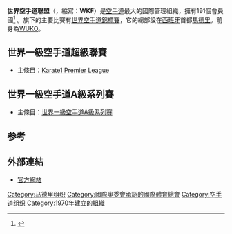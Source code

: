 {{Infobox sport governing body
|name         = 世界空手道聯盟<br>World Karate Federation
|abbrev       = WKF
|logo         = World Karate Federation logo.svg
|logosize     = 
|sport        = [[空手道|空手道]]
|category     =
|image        =
|caption      = 
|jurisdiction = {{flag|World}}
|founded      = 1970年10月10日<ref>{{cite web |url=http://wuko.net/ |title=WUKO Blog | Blog WUKO – WKF |publisher=Wuko.net |date= |accessdate=2015-09-30 |archive-date=2022-03-15 |archive-url=https://web.archive.org/web/20220315083927/http://wuko.net/ }}</ref><ref>{{cite web|url=http://olympictalk.nbcsports.com/2013/05/28/karates-pitch-for-the-2020-olympics/|title=Karate’s pitch for the 2020 Olympics - OlympicTalk|publisher=Plympictalk.nbcsports.com|accessdate=5 November 2014|archive-date=2015-08-31|archive-url=https://web.archive.org/web/20150831233008/http://olympictalk.nbcsports.com/2013/05/28/karates-pitch-for-the-2020-olympics/}}</ref><ref>{{cite web|url=http://wkf-web.net/index.php/organization/wkf-history.html?showall=&start=11|title=World Karate Federation - WKF History|publisher=Wkf-web.net|accessdate=29 December 2014|deadurl=yes|archiveurl=https://web.archive.org/web/20141230005233/http://wkf-web.net/index.php/organization/wkf-history.html?showall=&start=11|archivedate=2014年12月30日}}</ref>
|aff          = [[國際奧林匹克委員會|國際奧林匹克委員會]]
|affdate      = 
|region       = 
|regionyear   = 
|headquarters = {{ESP}}[[馬德里|馬德里]]
|location     = 
|president    = {{flagicon|ESP}} Antonio Espinós
|chairman     = 
|chairperson  =
|chair        =
|chiefexec    =  
|vicepresident = 
|director     =
|secretary    =
|coach        = 
|womenscoach  = 
|key staff    = 
|operating income =
|sponsor      =
|year closed  =
|replaced     =
|prevfounded  = 
|url          = http://www.wkf.net/
|countryflag  =
}}

'''世界空手道聯盟'''（{{lang-en|'''W'''orld '''K'''arate '''F'''ederation}}，縮寫：'''WKF'''）是[[空手道|空手道]]最大的國際管理組織，擁有191個會員國<ref>{{cite web |last=Warnock |first=Eleanor |url=https://www.wsj.com/articles/which-kind-of-karate-has-olympic-chops-1443206488 |title=Which Kind of Karate Has Olympic Chops? |publisher=WSJ |date=2015-09-25 |accessdate=2015-10-18 |archive-date=2022-03-27 |archive-url=https://web.archive.org/web/20220327193626/https://www.wsj.com/articles/which-kind-of-karate-has-olympic-chops-1443206488 }}</ref> 。旗下的主要比賽有[[世界空手道錦標賽|世界空手道錦標賽]]，它的總部設在[[西班牙|西班牙]]首都[[馬德里|馬德里]]。前身為[[WUKO|WUKO]]。

==世界一級空手道超級聯賽==
* 主條目：[[Karate1_Premier_League|Karate1 Premier League]]

==世界一級空手道A級系列賽==
* 主條目：[[世界一級空手道A級系列賽|世界一級空手道A級系列賽]]

==参考==
{{reflist}}

==外部連結==
*[http://www.wkf.net 官方網站]{{Wayback|url=http://www.wkf.net/ |date=20080905194150 }}

{{國際運動總會}}
[[Category:马德里组织|Category:马德里组织]]
[[Category:國際奧委會承認的國際體育總會|Category:國際奧委會承認的國際體育總會]]
[[Category:空手道组织|Category:空手道组织]]
[[Category:1970年建立的組織|Category:1970年建立的組織]]